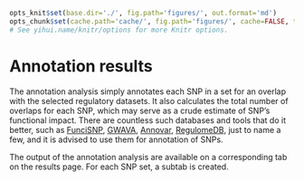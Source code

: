 ```r

opts_knit$set(base.dir='./', fig.path='figures/', out.format='md')
opts_chunk$set(cache.path='cache/', fig.path='figures/', cache=FALSE, tidy=TRUE, fig.keep='high', echo=TRUE, dpi=300, out.width=700, prompt=FALSE, comment='##', results='markup', eval=FALSE)
# See yihui.name/knitr/options for more Knitr options.
```

Annotation results
========================================================

The annotation analysis simply annotates each SNP in a set for an overlap with the selected regulatory datasets. It also calculates the total number of overlaps for each SNP, which may serve as a crude estimate of SNP's functional impact. There are countless such databases and tools that do it better, such as [FunciSNP](http://www.bioconductor.org/packages/release/bioc/html/FunciSNP.html), [GWAVA](https://www.sanger.ac.uk/sanger/StatGen_Gwava), [Annovar](http://www.openbioinformatics.org/annovar/), [RegulomeDB](http://www.regulomedb.org/), just to name a few, and it is advised to use them for annotation of SNPs.

The output of the annotation analysis are available on a corresponding tab on the results page. For each SNP set, a subtab is created.